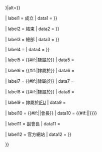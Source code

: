 {{infobox
| title   = {{{Name|<includeonly>{{PAGENAMEBASE}}</includeonly>}}}

| above   = {{{Region|}}}

| image   = {{#invoke:InfoboxImage|InfoboxImage|image={{{Logo|}}}|size={{{Badge_size|{{{Badge size|150px}}}}}}|alt={{{alt|}}}}}

| label1  = 成立
| data1   = {{{Founded|{{Wikidata|property|P571}}}}}

| label2  = 結束
| data2   = {{{Folded|{{Wikidata|property|P576}}}}}

| label3  = 總部
| data3   = {{{Headquarters|{{Wikidata|property|linked|P159}}}}}

| label4  = {{nowrap|隸屬於[[FIFA]]}}
| data4   = {{{FIFA affiliation|{{Wikidata|property|linked|qualifier|P463|P580}}}}}

| label5  = {{#if:{{{Region|}}}|隸屬於{{{Region}}}}}
| data5   = {{{Region affiliation|}}}

| label6  = {{#if:{{{Subregion|}}}|隸屬於{{{Subregion}}}}}
| data6   = {{{Subregion affiliation|}}}

| label7  = {{#if:{{{Subregion2|}}}|隸屬於{{{Subregion2}}}}}
| data7   = {{{Subregion2 affiliation|}}}

| label8  = {{#if:{{{Subregion3|}}}|隸屬於{{{Subregion3}}}}}
| data8   = {{{Subregion3 affiliation|}}}

| label9  = 隸屬於[[International Football Union|IFU]]
| data9   = {{{IFU affiliation|}}}

| label10 = {{#if:{{{Head title|}}}|{{{Head title}}}|會長}}
| data10  = {{#if:{{{Head|}}}|{{{Head}}}|{{{President|{{Wikidata|property|linked|P488}}}}}}}

| label11 = 副會長
| data11  = {{{Vice-President|}}}

| label12 = 官方網站
| data12  = {{{Website|{{Wikidata|property|P856}}}}}

}}<noinclude>{{Documentation}}</noinclude>